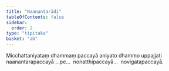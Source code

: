```yaml
---
title: "Naanantarādi"
tableOfContents: false
sidebar:
  order: 2
type: "tipitaka"
basket: "ab"
---
```



<DynamicBreadcrumb />

<Division number="22">

<Paragraph number="2311">
Micchattaniyataṃ dhammaṃ paccayā aniyato dhammo uppajjati naanantarapaccayā …pe…  nonatthipaccayā…  novigatapaccayā.
</Paragraph>
</Division>